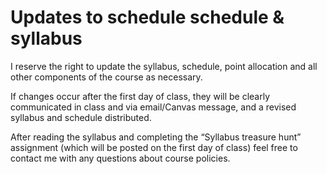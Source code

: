 # Updates to schedule schedule & syllabus

I reserve the right to update the syllabus, schedule, point allocation and all other components of the course as necessary.

If changes occur after the first day of class, they will be clearly communicated in class and via email/Canvas message, and a revised syllabus and schedule distributed.

After reading the syllabus and completing the "Syllabus treasure hunt" assignment (which will be posted on the first day of class) feel free to contact me with any questions about course policies.